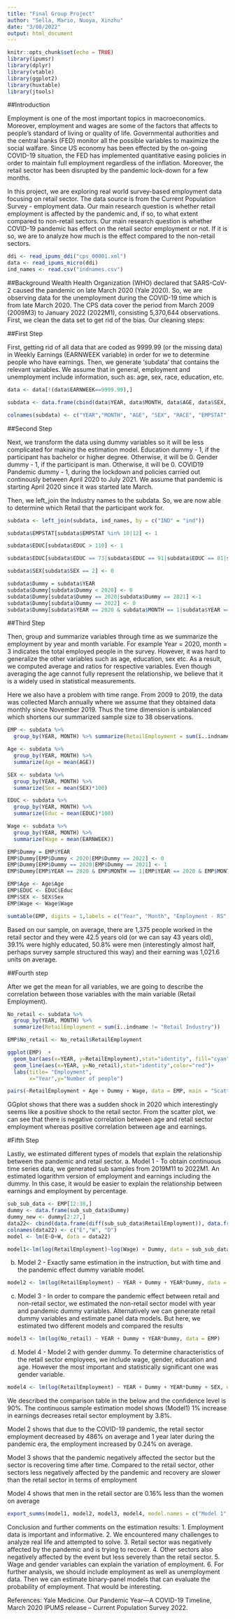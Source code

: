 ---
title: "Final Group Project"
author: "Sella, Mario, Nuoya, Xinzhu"
date: "3/08/2022"
output: html_document
---

```{r setup, include=FALSE}
knitr::opts_chunk$set(echo = TRUE)
library(ipumsr)
library(dplyr)
library(vtable)
library(ggplot2)
library(huxtable)
library(jtools)
```

##Introduction

Employment is one of the most important topics in macroeconomics. Moreover, employment and wages are some of the factors that affects to people's standard of living or quality of life. Governmental authorities and the central banks (FED) monitor all the possible variables to maximize the social walfare. Since US economy has been effected by the on-going COVID-19 situation, the FED has implemented quantitative easing policies in order to maintain full employment regardless of the inflation. Moreover, the retail sector has been disrupted by the pandemic lock-down for a few months. 

In this project, we are exploring real world survey-based employment data focusing on retail sector. The data source is from the Current Population Survey - employment data. Our main research question is whether retail employment is affected by the pandemic and, if so, to what extent compared to non-retail sectors. Our main research question is whether COVID-19 pandemic has effect on the retail sector employment or not. If it is so, we are to analyze how much is the effect compared to the non-retail sectors.

```{r}
ddi <- read_ipums_ddi("cps_00001.xml")
data <- read_ipums_micro(ddi)
ind_names <- read.csv("indnames.csv")
```


##Background
Wealth Health Organization (WHO) declared that SARS-CoV-2 caused the pandemic on late March 2020 (Yale 2020). So, we are observing data for the unemployment during the COVID-19 time which is from late March 2020. The CPS data cover the period from March 2009 (2009M3) to January 2022 (2022M1), consisting 5,370,644 observations. First, we clean the data set to get rid of the bias. Our cleaning steps:


##First Step

First, getting rid of all data that are coded as 9999.99 (or the missing data) in Weekly Earnings (EARNWEEK variable) in order for we to determine people who have earnings. Then, we generate 'subdata' that contains the relevant variables. We assume that in general, employment and unemployment include  information, such as: age, sex, race, education, etc.

```{r}
data <- data[!(data$EARNWEEK==9999.99),]

subdata <- data.frame(cbind(data$YEAR, data$MONTH, data$AGE, data$SEX, data$RACE, data$EMPSTAT, data$IND, data$EDUC, data$EARNWEEK))

colnames(subdata) <- c("YEAR","MONTH", "AGE", "SEX", "RACE", "EMPSTAT", "IND", "EDUC", "EARNWEEK")
```

##Second Step

Next, we transform the data using dummy variables so it will be less complicated for making the estimation model. 
Education dummy - 1, if the participant has bachelor or higher degree. Otherwise, it will be 0.
Gender dummy - 1, if the participant is man. Otherwise, it will be 0.
COVID19 Pandemic dummy - 1, during the lockdown and policies carried out continously between April 2020 to July 2021. We assume that pandemic is starting April 2020 since it was started late March.

Then, we left_join the Industry names to the subdata. So, we are now able to determine which Retail that the participant work for. 

```{r}
subdata <- left_join(subdata, ind_names, by = c("IND" = "ind"))

subdata$EMPSTAT[subdata$EMPSTAT %in% 10|12] <- 1

subdata$EDUC[subdata$EDUC > 110] <- 1

subdata$EDUC[subdata$EDUC == 73|subdata$EDUC == 91|subdata$EDUC == 81|subdata$EDUC == 50|subdata$EDUC == 92|subdata$EDUC == 60|subdata$EDUC == 71|subdata$EDUC == 30|subdata$EDUC == 40|subdata$EDUC == 20|subdata$EDUC == 10|subdata$EDUC == 2] <- 0

subdata$SEX[subdata$SEX == 2] <- 0

subdata$Dummy = subdata$YEAR
subdata$Dummy[subdata$Dummy < 2020] <- 0
subdata$Dummy[subdata$Dummy == 2020|subdata$Dummy == 2021] <-1
subdata$Dummy[subdata$Dummy == 2022] <- 0
subdata$Dummy[subdata$YEAR == 2020 & subdata$MONTH == 1|subdata$YEAR == 2020 & subdata$MONTH == 2|subdata$YEAR == 2020 & subdata$MONTH == 3|subdata$YEAR == 2021 & subdata$MONTH == 7|subdata$YEAR == 2021 & subdata$MONTH == 8|subdata$YEAR == 2021 & subdata$MONTH == 9|subdata$YEAR == 2021 & subdata$MONTH == 10|subdata$YEAR == 2021 & subdata$MONTH == 11|subdata$YEAR == 2021 & subdata$MONTH == 12] <- 0
```


##Third Step

Then, group and summarize variables through time as we summarize the employment by year and month variable. For example Year = 2020, month = 3 indicates the total employed people in the survey. However, it was hard to generalize the other variables such as age, education, sex etc. As a result, we computed average and ratios for respective variables. Even though averaging the age cannot fully represent the relationship, we believe that it is a widely used in statistical measurements.

Here we also have a problem with time range. From 2009 to 2019, the data was collected March annually where we assume that they obtained data monthly since November 2019. Thus the time dimension is unbalanced which shortens our summarized sample size to 38 observations.


```{r}
EMP <- subdata %>%
  group_by(YEAR, MONTH) %>% summarize(RetailEmployment = sum(ï..indname == 'Retail Trade'))

Age <- subdata %>%
  group_by(YEAR, MONTH) %>%
  summarize(Age = mean(AGE))

SEX <- subdata %>%
  group_by(YEAR, MONTH) %>%
  summarize(Sex = mean(SEX)*100)

EDUC <- subdata %>%
  group_by(YEAR, MONTH) %>%
  summarize(Educ = mean(EDUC)*100)

Wage <- subdata %>%
  group_by(YEAR, MONTH) %>%
  summarize(Wage = mean(EARNWEEK))

EMP$Dummy = EMP$YEAR
EMP$Dummy[EMP$Dummy < 2020|EMP$Dummy == 2022] <- 0
EMP$Dummy[EMP$Dummy == 2020|EMP$Dummy == 2021] <- 1
EMP$Dummy[EMP$YEAR == 2020 & EMP$MONTH == 1|EMP$YEAR == 2020 & EMP$MONTH == 2|EMP$YEAR == 2020 & EMP$MONTH == 3|EMP$YEAR == 2021 & EMP$MONTH == 7|EMP$YEAR == 2021 & EMP$MONTH == 8|EMP$YEAR == 2021 & EMP$MONTH == 9|EMP$YEAR == 2021 & EMP$MONTH == 10|EMP$YEAR == 2021 & EMP$MONTH == 11|EMP$YEAR == 2021 & EMP$MONTH == 12] <- 0

EMP$Age <- Age$Age
EMP$EDUC <- EDUC$Educ
EMP$SEX <- SEX$Sex
EMP$Wage <- Wage$Wage

sumtable(EMP, digits = 1,labels = c("Year", "Month", "Employment - RS", "Pandemic dummy", "Age", "Education", "Gender", "Earnings"), title = "Descriptive statistics")

```

Based on our sample, on average, there are 1,375 people worked in the retail sector and they were 42.5 years old (or we can say 43 years old), 39.1% were highly educated, 50.8% were men (interestingly almost half, perhaps survey sample structured this way) and their earning was 1,021.6 units on average.

##Fourth step

After we get the mean for all variables, we are going to describe the correlation between those variables with the main variable (Retail Employment). 

```{r}
No_retail <- subdata %>%
  group_by(YEAR, MONTH) %>%
  summarize(RetailEmployment = sum(ï..indname != "Retail Industry"))

EMP$No_retail <- No_retail$RetailEmployment

ggplot(EMP)  + 
  geom_bar(aes(x=YEAR, y=RetailEmployment),stat="identity", fill="cyan",colour="#006000")+
  geom_line(aes(x=YEAR, y=No_retail),stat="identity",color="red")+
  labs(title= "Employment",
       x="Year",y="Number of people")

pairs(~RetailEmployment + Age + Dummy + Wage, data = EMP, main = "Scatterplot Matrix")
```

GGplot shows that there was a sudden shock in 2020 which interestingly seems like a positive shock to the retail sector. From the scatter plot, we can see that there is negative correlation between age and retail sector employment whereas positive correlation between age and earnings.

#Fifth Step

Lastly, we estimated different types of models that explain the relationship between the pandemic and retail sector.
a. Model 1 - To obtain continuous time series data, we generated sub samples from 2019M11 to 2022M1. An estimated logarithm version of employment and earnings including the dummy. In this case, it would be easier to explain the relationship between earnings and employment by percentage.
 
```{r}

sub_sub_data <- EMP[12:38,]
dummy <- data.frame(sub_sub_data$Dummy)
dummy_new <- dummy[2:27,]
data22<- cbind(data.frame(diff(sub_sub_data$RetailEmployment)), data.frame(diff(sub_sub_data$Wage)), dummy_new)
colnames(data22) <- c("E","W", "D")
model <- lm(E~D+W, data = data22)

model1<-lm(log(RetailEmployment)~log(Wage) + Dummy, data = sub_sub_data)

```
 
b. Model 2 - Exactly same estimation in the instruction, but with time and the pandemic effect dummy variable model.
 

```{r}
model2 <- lm(log(RetailEmployment) ~ YEAR + Dummy + YEAR*Dummy, data = EMP)
```
c. Model 3 - In order to compare the pandemic effect between retail and non-retail sector, we estimated the non-retail sector model with year and pandemic dummy variables. Alternatively we can generate retail dummy variables and estimate panel data models. But here, we estimated two different models and compared the results
 
```{r}

model3 <- lm(log(No_retail) ~ YEAR + Dummy + YEAR*Dummy, data = EMP)
``` 
d. Model 4 - Model 2 with gender dummy. To determine characteristics of the retail sector employees, we include wage, gender, education and age. However the most important and statistically significant one was gender variable.


```{r}

model4 <- lm(log(RetailEmployment) ~ YEAR + Dummy + YEAR*Dummy + SEX, data = EMP)
```

We described the comparison table in the below and the confidence level is 90%. The continuous sample estimation model shows (Model1) 1% increase in earnings decreases retail sector employment by 3.8%. 

Model 2 shows that due to the COVID-19 pandemic, the retail sector employment decreased by 486% on average and 1 year later during the pandemic era, the employment increased by 0.24% on average. 

Model 3 shows that the pandemic negatively affected the sector but the sector is recovering time after time. Compared to the retail sector, other sectors less negatively affected by the pandemic and recovery are slower than the retail sector in terms of employment

Model 4 shows that men in the retail sector are 0.16% less than the women on average

```{r}

export_summs(model1, model2, model3, model4, model.names = c("Model 1","Model 2","Model 3", "Model 4"))
```


Conclusion and further comments on the estimation results:
1. Employment data is important and informative.
2. We encountered many challenges to analyze real life and attempted to solve.
3. Retail sector was negatively affected by the pandemic and is trying to recover.
4. Other sectors also negatively affected by the event but less severely than the retail sector.
5. Wage and gender variables can explain the variation of employment.
6. For further analysis, we should include employment as well as unemployment data. Then we can estimate binary-panel models that can evaluate the probability of employment. That would be interesting.

References:
Yale Medicine. Our Pandemic Year—A COVID-19 Timeline, March 2020
IPUMS release – Current Population Survey 2022.
